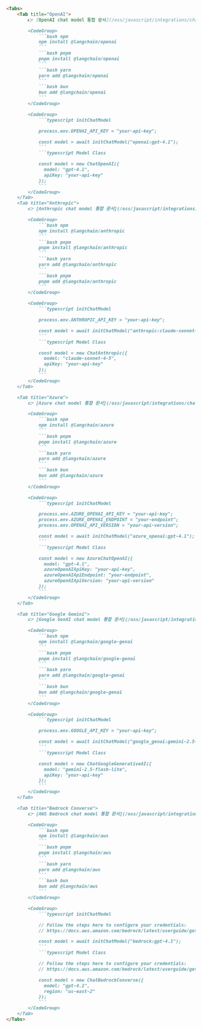```markdown
<Tabs>
    <Tab title="OpenAI">
        👉 [OpenAI chat model 통합 문서](/oss/javascript/integrations/chat/openai/)를 읽어보세요

        <CodeGroup>
            ```bash npm
            npm install @langchain/openai
            ```
            ```bash pnpm
            pnpm install @langchain/openai
            ```
            ```bash yarn
            yarn add @langchain/openai
            ```
            ```bash bun
            bun add @langchain/openai
            ```
        </CodeGroup>

        <CodeGroup>
            ```typescript initChatModel

            process.env.OPENAI_API_KEY = "your-api-key";

            const model = await initChatModel("openai:gpt-4.1");
            ```
            ```typescript Model Class

            const model = new ChatOpenAI({
              model: "gpt-4.1",
              apiKey: "your-api-key"
            });
            ```
        </CodeGroup>
    </Tab>
    <Tab title="Anthropic">
        👉 [Anthropic chat model 통합 문서](/oss/javascript/integrations/chat/anthropic/)를 읽어보세요

        <CodeGroup>
            ```bash npm
            npm install @langchain/anthropic
            ```
            ```bash pnpm
            pnpm install @langchain/anthropic
            ```
            ```bash yarn
            yarn add @langchain/anthropic
            ```
            ```bash pnpm
            pnpm add @langchain/anthropic
            ```
        </CodeGroup>

        <CodeGroup>
            ```typescript initChatModel

            process.env.ANTHROPIC_API_KEY = "your-api-key";

            const model = await initChatModel("anthropic:claude-sonnet-4-5");
            ```
            ```typescript Model Class

            const model = new ChatAnthropic({
              model: "claude-sonnet-4-5",
              apiKey: "your-api-key"
            });
            ```
        </CodeGroup>
    </Tab>

    <Tab title="Azure">
        👉 [Azure chat model 통합 문서](/oss/javascript/integrations/chat/azure/)를 읽어보세요

        <CodeGroup>
            ```bash npm
            npm install @langchain/azure
            ```
            ```bash pnpm
            pnpm install @langchain/azure
            ```
            ```bash yarn
            yarn add @langchain/azure
            ```
            ```bash bun
            bun add @langchain/azure
            ```
        </CodeGroup>

        <CodeGroup>
            ```typescript initChatModel

            process.env.AZURE_OPENAI_API_KEY = "your-api-key";
            process.env.AZURE_OPENAI_ENDPOINT = "your-endpoint";
            process.env.OPENAI_API_VERSION = "your-api-version";

            const model = await initChatModel("azure_openai:gpt-4.1");
            ```
            ```typescript Model Class

            const model = new AzureChatOpenAI({
              model: "gpt-4.1",
              azureOpenAIApiKey: "your-api-key",
              azureOpenAIApiEndpoint: "your-endpoint",
              azureOpenAIApiVersion: "your-api-version"
            });
            ```
        </CodeGroup>
    </Tab>

    <Tab title="Google Gemini">
        👉 [Google GenAI chat model 통합 문서](/oss/javascript/integrations/chat/google_generative_ai/)를 읽어보세요

        <CodeGroup>
            ```bash npm
            npm install @langchain/google-genai
            ```
            ```bash pnpm
            pnpm install @langchain/google-genai
            ```
            ```bash yarn
            yarn add @langchain/google-genai
            ```
            ```bash bun
            bun add @langchain/google-genai
            ```
        </CodeGroup>

        <CodeGroup>
            ```typescript initChatModel

            process.env.GOOGLE_API_KEY = "your-api-key";

            const model = await initChatModel("google_genai:gemini-2.5-flash-lite");
            ```
            ```typescript Model Class

            const model = new ChatGoogleGenerativeAI({
              model: "gemini-2.5-flash-lite",
              apiKey: "your-api-key"
            });
            ```
        </CodeGroup>
    </Tab>

    <Tab title="Bedrock Converse">
        👉 [AWS Bedrock chat model 통합 문서](/oss/javascript/integrations/chat/bedrock_converse/)를 읽어보세요

        <CodeGroup>
            ```bash npm
            npm install @langchain/aws
            ```
            ```bash pnpm
            pnpm install @langchain/aws
            ```
            ```bash yarn
            yarn add @langchain/aws
            ```
            ```bash bun
            bun add @langchain/aws
            ```
        </CodeGroup>

        <CodeGroup>
            ```typescript initChatModel

            // Follow the steps here to configure your credentials:
            // https://docs.aws.amazon.com/bedrock/latest/userguide/getting-started.html

            const model = await initChatModel("bedrock:gpt-4.1");
            ```
            ```typescript Model Class

            // Follow the steps here to configure your credentials:
            // https://docs.aws.amazon.com/bedrock/latest/userguide/getting-started.html

            const model = new ChatBedrockConverse({
              model: "gpt-4.1",
              region: "us-east-2"
            });
            ```
        </CodeGroup>
    </Tab>
</Tabs>
```